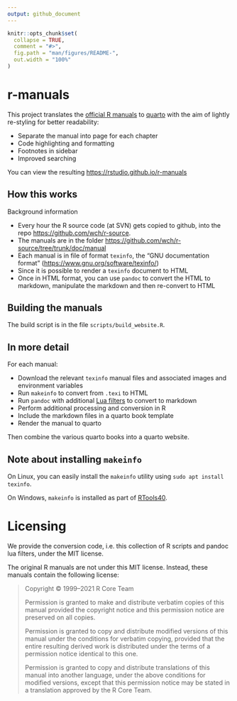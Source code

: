 ```yaml
---
output: github_document
---
```


<!-- README.md is generated from README.Rmd. Please edit that file -->

```r
knitr::opts_chunk$set(
  collapse = TRUE,
  comment = "#>",
  fig.path = "man/figures/README-",
  out.width = "100%"
)
```

# r-manuals

<!-- badges: start -->

<!-- badges: end -->

This project translates the [official R manuals](https://cran.r-project.org/manuals.html) to [quarto](https://quarto.org/) with the aim of lightly re-styling for better readability:

-   Separate the manual into page for each chapter
-   Code highlighting and formatting
-   Footnotes in sidebar
-   Improved searching

You can view the resulting [https://rstudio.github.io/r-manuals](https://rstudio.github.io/r-manuals/r-intro/)

## How this works

Background information

-   Every hour the R source code (at SVN) gets copied to github, into the repo <https://github.com/wch/r-source>.
-   The manuals are in the folder <https://github.com/wch/r-source/tree/trunk/doc/manual>
-   Each manual is in file of format `texinfo`, the "GNU documentation format" (<https://www.gnu.org/software/texinfo/>)
-   Since it is possible to render a `texinfo` document to HTML
-   Once in HTML format, you can use `pandoc` to convert the HTML to markdown, manipulate the markdown and then re-convert to HTML

## Building the manuals

The build script is in the file `scripts/build_website.R`.

## In more detail

For each manual:

-   Download the relevant `texinfo` manual files and associated images and environment variables
-   Run `makeinfo` to convert from `.texi` to HTML
-   Run `pandoc` with additional [Lua filters](https://pandoc.org/lua-filters.html) to convert to markdown
-   Perform additional processing and conversion in R
-   Include the markdown files in a quarto book template
-   Render the manual to quarto

Then combine the various quarto books into a quarto website.

## Note about installing `makeinfo`

On Linux, you can easily install the `makeinfo` utility using `sudo apt install texinfo`.

On Windows, `makeinfo` is installed as part of [RTools40](https://cran.r-project.org/bin/windows/Rtools/rtools40.html).

# Licensing

We provide the conversion code, i.e. this collection of R scripts and pandoc lua filters, under the MIT license.

The original R manuals are not under this MIT license. Instead, these manuals contain the following license:

> Copyright © 1999–2021 R Core Team
>
> Permission is granted to make and distribute verbatim copies of this manual provided the copyright notice and this permission notice are preserved on all copies.
>
> Permission is granted to copy and distribute modified versions of this manual under the conditions for verbatim copying, provided that the entire resulting derived work is distributed under the terms of a permission notice identical to this one.
>
> Permission is granted to copy and distribute translations of this manual into another language, under the above conditions for modified versions, except that this permission notice may be stated in a translation approved by the R Core Team.
